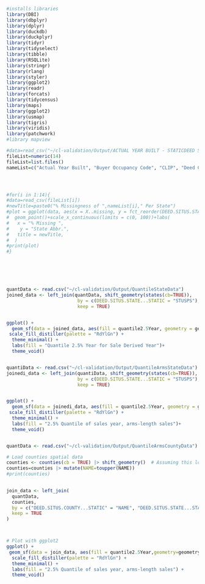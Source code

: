 ````R
#installs libraries
library(DBI)
library(dbplyr)
library(dplyr)
library(duckdb)
library(duckplyr)
library(tidyr)
library(tidyselect)
library(tibble)
library(RSQLite)
library(stringr)
library(rlang)
library(styler) 
library(ggplot2)
library(readr)
library(forcats)
library(tidycensus)
library(maps)
library(ggplot2)
library(usmap)
library(tigris)
library(viridis)
library(patchwork)
#library mapview 
````





````R

#data=read_csv("~/cl-validation/Output/ACTUAL YEAR BUILT - STATICDEED SITUS STATE - STATIC.csv")
fileList=numeric(14)
fileList=list.files()
nameList=c("Actual Year Built", "Buyer Occupancy Code", "CLIP", "Deed Category Type", "Sale Document Type Code", "FIPS Code", "Primary Category Code", "Property Indicator Code", "Sale Amount", "Sale Derived Date", "Sale Derived Recording Date", "City", "Zip Code", "Effective Year Built")




#for(i in 1:14){
#data=read_csv(fileList[i])
#newTitle=paste0("% Missingness of ",nameList[i]," Per State")
#plot = ggplot(data, aes(x = X..missing, y = fct_reorder(DEED.SITUS.STATE...STATIC, X..missing, .desc = TRUE))) +
#  geom_point()+scale_x_continuous(limits = c(0, 100))+labs(
#   x = "% Missing ",
#    y = "State Abbr.",
#   title = newTitle,
#  )
#print(plot)
#}






quantData <- read.csv("~/cl-validation/Output/QuantileStateData")
joined_data <- left_join(quantData, shift_geometry(states(cb=TRUE)), 
                          by = c(DEED.SITUS.STATE...STATIC = "STUSPS"), 
                          keep = TRUE)


ggplot() +
  geom_sf(data = joined_data, aes(fill = quantile2.5Year, geometry = geometry)) +
 scale_fill_distiller(palette = "RdYlGn") +
  theme_minimal() +
  labs(fill = "Quantile 2.5% Year for Sale Derived Year")+ 
  theme_void()


quantiData <- read.csv("~/cl-validation/Output/QuantileArmsStateData")
joinedi_data <- left_join(quantiData, shift_geometry(states(cb=TRUE)), 
                          by = c(DEED.SITUS.STATE...STATIC = "STUSPS"), 
                          keep = TRUE)


ggplot() +
  geom_sf(data = joinedi_data, aes(fill = quantile2.5Year, geometry = geometry)) +
 scale_fill_distiller(palette = "RdYlGn") +
  theme_minimal() +
  labs(fill = "2.5% Quantile of sales year, arms-length sales")+ 
  theme_void()



````

````R
quantData <- read.csv("~/cl-validation/Output/QuantileArmsCountyData")

# Load counties spatial data
counties <- counties(cb = TRUE) |> shift_geometry()  # Assuming this loads the spatial data correctly
counties=counties |> mutate(NAME=toupper(NAME))
#print(counties)

 
join_data <- left_join(
  quantData, 
  counties, 
  by = c("DEED.SITUS.COUNTY...STATIC" = "NAME", "DEED.SITUS.STATE...STATIC" = "STUSPS"), 
  keep = TRUE
)



# Plot with ggplot2
ggplot() +
 geom_sf(data = join_data, aes(fill = quantile2.5Year,geometry=geometry)) +
  scale_fill_distiller(palette = "RdYlGn") +
  theme_minimal() +
  labs(fill = "2.5% Quantile of sales year, arms-length sales") +
  theme_void() 
 



````